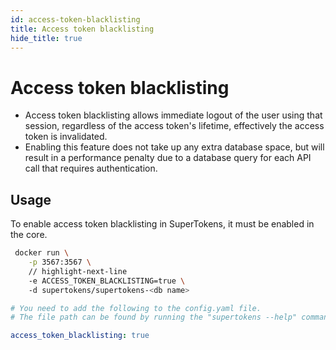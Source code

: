 ```yaml
---
id: access-token-blacklisting
title: Access token blacklisting
hide_title: true
---
```



<!-- COPY DOCS -->
<!-- ./session/common-customizations/sessions/access-token-blacklisting.mdx -->


# Access token blacklisting

- Access token blacklisting allows immediate logout of the user using that session, regardless of the access token's lifetime, effectively the access token is invalidated.
- Enabling this feature does not take up any extra database space, but will result in a performance penalty due to a database query for each API call that requires authentication.

## Usage
To enable access token blacklisting in SuperTokens, it must be enabled in the core.

<SelfHostedTabs>
<TabItem value="with-docker">

```bash
 docker run \
    -p 3567:3567 \
    // highlight-next-line
    -e ACCESS_TOKEN_BLACKLISTING=true \ 
    -d supertokens/supertokens-<db name>
```
</TabItem>

<TabItem value="without-docker">

```yaml
# You need to add the following to the config.yaml file.
# The file path can be found by running the "supertokens --help" command

access_token_blacklisting: true
```
</TabItem>
</SelfHostedTabs>
